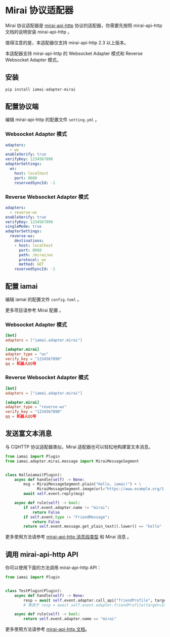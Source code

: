 # Mirai 协议适配器

Mirai 协议适配器是 [mirai-api-http](https://github.com/project-mirai/mirai-api-http) 协议的适配器，你需要先按照 mirai-api-http 文档的说明安装 mirai-api-http 。

值得注意的是，本适配器仅支持 mirai-api-http 2.3 以上版本。

本适配器支持 mirai-api-http 的 Websocket Adapter 模式和 Reverse Websocket Adapter 模式。

## 安装

```sh filename="bash"
pip install iamai-adapter-mirai
```

## 配置协议端

编辑 mirai-api-http 的配置文件 `setting.yml` 。

### Websocket Adapter 模式

```yaml filename="setting.yml" showLineNumbers
adapters:
  - ws
enableVerify: true
verifyKey: 1234567890
adapterSettings:
  ws:
    host: localhost
    port: 8080
    reservedSyncId: -1
```

### Reverse Websocket Adapter 模式

```yaml filename="setting.yml" showLineNumbers
adapters:
  - reverse-ws
enableVerify: true
verifyKey: 1234567890
singleMode: true
adapterSettings:
  reverse-ws:
    destinations:
    - host: localhost
      port: 8080
      path: /mirai/ws
      protocol: ws
      method: GET
    reservedSyncId: -1
```

## 配置 iamai

编辑 iamai 的配置文件 `config.toml` 。

更多项目请参考 Mirai 配置 。

### Websocket Adapter 模式

```toml filename="config.toml" showLineNumbers
[bot]
adapters = ["iamai.adapter.mirai"]

[adapter.mirai]
adapter_type = "ws"
verify_key = "1234567890"
qq = 机器人QQ号
```

### Reverse Websocket Adapter 模式

```toml filename="config.toml" showLineNumbers
[bot]
adapters = ["iamai.adapter.mirai"]

[adapter.mirai]
adapter_type = "reverse-ws"
verify_key = "1234567890"
qq = 机器人QQ号
```

## 发送富文本消息

与 CQHTTP 协议适配器类似，Mirai 适配器也可以轻松地构建富文本消息。

```python filename="plugins/hallo-mirai.py" showLineNumbers
from iamai import Plugin
from iamai.adapter.mirai.message import MiraiMessageSegment


class Halloiamai(Plugin):
    async def handle(self) -> None:
        msg = MiraiMessageSegment.plain("Hello, iamai!") + \
              MiraiMessageSegment.image(url="https://www.example.org/1.jpg")
        await self.event.reply(msg)

    async def rule(self) -> bool:
        if self.event.adapter.name != "mirai":
            return False
        if self.event.type != "FriendMessage":
            return False
        return self.event.message.get_plain_text().lower() == "hello"

```

更多使用方法请参考 [mirai-api-http 消息段类型](https://docs.mirai.mamoe.net/mirai-api-http/api/MessageType.html) 和 Mirai 消息 。

## 调用 mirai-api-http API

你可以使用下面的方法调用 mirai-api-http API：

```python filename="plugins/test-mirai.py" showLineNumbers
from iamai import Plugin


class TestPlugin(Plugin):
    async def handle(self) -> None:
        resp = await self.event.adapter.call_api("friendProfile", target=10001)
        # 等效于 resp = await self.event.adapter.friendProfile(target=10001)

    async def rule(self) -> bool:
        return self.event.adapter.name == "mirai"

```

更多使用方法请参考 [mirai-api-http 文档](https://docs.mirai.mamoe.net/mirai-api-http/adapter/WebsocketAdapter.html)。
